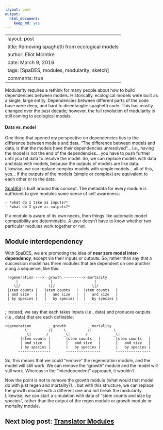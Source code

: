 ```yaml
---
layout: post
output:
  html_document:
    keep_md: yes
---
```

---
layout: post
title: Removing spaghetti from ecological models
author: Eliot McIntire
date: March 9, 2016
tags: [SpaDES, modules, modularity, sketch]
comments: true
---

Modularity requires a rethink for many people about how to build dependencies between models. Historically, ecological models were built as a single, large entity. Dependencies between different parts of the code base were deep, and hard to disentangle: spaghetti code. This has mostly changed over the past decade; however, the full revolution of modularity is still coming to ecological models.

#### Data vs. model

One thing that opened my perspective on dependencies ties to the difference between models and data. "The difference between models and data, is that the models have their dependencies unresolved"... i.e., having the model is not the end of the dependencies... you have to push further until you hit data to resolve the model. So, we can replace models with data and data with models, because the outputs of models are like data.  Likewise, we can replace complex models with simple models... all of this, yes... if the outputs of the models (simple or complex) are equivalent to each other or to the data. 

[SpaDES](spades.predictiveecology.org) is built around this concept. The metadata for every module is sufficient to give modules some sense of self awareness: 

    - *what do I take as inputs?* 
    - *what do I give as outputs?*  
    
If a module is aware of its own needs, then things like automatic model compatibility are determinable. A user doesn't have to know whether two particular modules work together or not.

## Module interdependency

With SpaDES, we are promoting the idea of **near zero model inter-dependency**, except via their inputs or outputs. So, rather than say that a succession model has three modules that are dependent on one another along a sequence, like this:

```
 regeneration --->  growth ---------> mortality
     |               |                   |
    \|/             \|/                 \|/
 |stem counts |   |stem counts   |  |stem counts   |         
 | and size   |   |   and size   |  |   and size   |
 | by species |   |   by species |  |   by species |
 ------------     ---------------   ---------------
```
; instead, we say that each takes inputs (i.e., data) and produces outputs (i.e., data) that are each definable:

```
regeneration        _ growth          _ mortality
         \          /|     \          /|          \         
         _\|       /       _\|       /            _\|       
       |stem counts |       |stem counts   |       |stem counts   |         
       | and size   |       |   and size   |       |   and size   |
       | by species |       |   by species |       |   by species |
      ---------------       ----------------       ----------------
```

So, this means that we could "remove" the regeneration module, and the model will still work. We can remove the "growth" module and the model will still work. Whereas in the "interdependent" approach, it wouldn't.

Now the point is not to remove the growth module (what would that model do with just regen and mortality?)... but with this structure, we can replace the growth module with a different one and not break the modularity. Likewise, we can start a simulation with data of "stem counts and size by species", rather than the output of the regen module or growth module or mortality module.

## Next blog post: [Translator Modules](https://predictiveecology.org/2016/03/09/Translating_the_incompatible.html)


